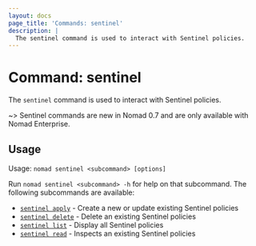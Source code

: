 ```yaml
---
layout: docs
page_title: 'Commands: sentinel'
description: |
  The sentinel command is used to interact with Sentinel policies.
---
```


# Command: sentinel

The `sentinel` command is used to interact with Sentinel policies.

~> Sentinel commands are new in Nomad 0.7 and are only available with Nomad
Enterprise.

## Usage

Usage: `nomad sentinel <subcommand> [options]`

Run `nomad sentinel <subcommand> -h` for help on that subcommand. The following
subcommands are available:

- [`sentinel apply`][apply] - Create a new or update existing Sentinel policies
- [`sentinel delete`][delete] - Delete an existing Sentinel policies
- [`sentinel list`][list] - Display all Sentinel policies
- [`sentinel read`][read] - Inspects an existing Sentinel policies

[delete]: /docs/commands/sentinel/delete
[list]: /docs/commands/sentinel/list
[read]: /docs/commands/sentinel/read
[apply]: /docs/commands/sentinel/apply
